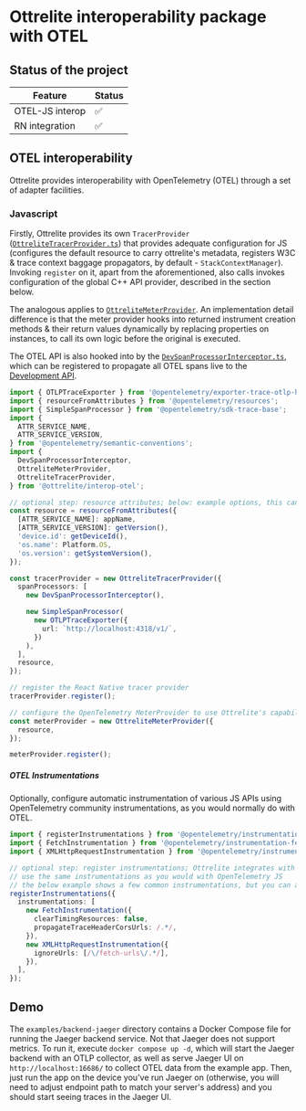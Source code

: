 # Ottrelite interoperability package with OTEL

## Status of the project

| Feature         | Status |
| --------------- | ------ |
| OTEL-JS interop | ✅     |
| RN integration  | ✅     |

## OTEL interoperability

Ottrelite provides interoperability with OpenTelemetry (OTEL) through a set of adapter facilities.

### Javascript

Firstly, Ottrelite provides its own `TracerProvider` ([`OttreliteTracerProvider.ts`](https://github.com/callstackincubator/ottrelite/blob/main/packages/interop-otel/src/otel/OttreliteTracerProvider.ts)) that provides adequate configuration for JS (configures the default resource to carry ottrelite's metadata, registers W3C & trace context baggage propagators, by default - `StackContextManager`). Invoking `register` on it, apart from the aforementioned, also calls invokes configuration of the global C++ API provider, described in the section below.

The analogous applies to [`OttreliteMeterProvider`](https://github.com/callstackincubator/ottrelite/blob/main/packages/interop-otel/src/otel/OttreliteMeterProvider.ts). An implementation detail difference is that the meter provider hooks into returned instrument creation methods & their return values dynamically by replacing properties on instances, to call its own logic before the original is executed.

The OTEL API is also hooked into by the [`DevSpanProcessorInterceptor.ts`](https://github.com/callstackincubator/ottrelite/blob/main/packages/interop-otel/src/otel/processor/DevSpanProcessorInterceptor.ts), which can be registered to propagate all OTEL spans live to the [Development API](https://callstackincubator.github.io/ottrelite/docs/core/quick-start.html#development-api-1).

```typescript
import { OTLPTraceExporter } from '@opentelemetry/exporter-trace-otlp-http';
import { resourceFromAttributes } from '@opentelemetry/resources';
import { SimpleSpanProcessor } from '@opentelemetry/sdk-trace-base';
import {
  ATTR_SERVICE_NAME,
  ATTR_SERVICE_VERSION,
} from '@opentelemetry/semantic-conventions';
import {
  DevSpanProcessorInterceptor,
  OttreliteMeterProvider,
  OttreliteTracerProvider,
} from '@ottrelite/interop-otel';

// optional step: resource attributes; below: example options, this can be customized as needed
const resource = resourceFromAttributes({
  [ATTR_SERVICE_NAME]: appName,
  [ATTR_SERVICE_VERSION]: getVersion(),
  'device.id': getDeviceId(),
  'os.name': Platform.OS,
  'os.version': getSystemVersion(),
});

const tracerProvider = new OttreliteTracerProvider({
  spanProcessors: [
    new DevSpanProcessorInterceptor(),

    new SimpleSpanProcessor(
      new OTLPTraceExporter({
        url: `http://localhost:4318/v1/`,
      })
    ),
  ],
  resource,
});

// register the React Native tracer provider
tracerProvider.register();

// configure the OpenTelemetry MeterProvider to use Ottrelite's capabilities
const meterProvider = new OttreliteMeterProvider({
  resource,
});

meterProvider.register();
```

##### OTEL Instrumentations

Optionally, configure automatic instrumentation of various JS APIs using OpenTelemetry community instrumentations, as you would normally do with OTEL.

```typescript
import { registerInstrumentations } from '@opentelemetry/instrumentation';
import { FetchInstrumentation } from '@opentelemetry/instrumentation-fetch';
import { XMLHttpRequestInstrumentation } from '@opentelemetry/instrumentation-xml-http-request';

// optional step: register instrumentations; Ottrelite integrates with the OTEL JS API, therefore allowing to
// use the same instrumentations as you would with OpenTelemetry JS
// the below example shows a few common instrumentations, but you can add more as needed, inspired by https://opentelemetry.io/docs/demo/services/react-native-app/
registerInstrumentations({
  instrumentations: [
    new FetchInstrumentation({
      clearTimingResources: false,
      propagateTraceHeaderCorsUrls: /.*/,
    }),
    new XMLHttpRequestInstrumentation({
      ignoreUrls: [/\/fetch-urls\/.*/],
    }),
  ],
});
```

## Demo

The `examples/backend-jaeger` directory contains a Docker Compose file for running the Jaeger backend service. Not that Jaeger does not support metrics. To run it, execute `docker compose up -d`, which will start the Jaeger backend with an OTLP collector, as well as serve Jaeger UI on `http://localhost:16686/` to collect OTEL data from the example app. Then, just run the app on the device you've run Jaeger on (otherwise, you will need to adjust endpoint path to match your server's address) and you should start seeing traces in the Jaeger UI.
